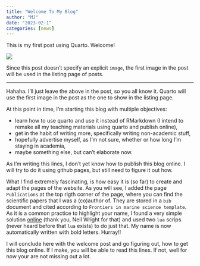 ```yaml
---
title: "Welcome To My Blog"
author: "MJ"
date: "2023-02-1"
categories: [news]
---
```


This is my first post using Quarto. Welcome!

![](thumbnail.jpg)

Since this post doesn't specify an explicit `image`, the first image in the post will be used in the listing page of posts.

---

Hahaha. I'll just leave the above in the post, so you all know it. Quarto will use the first image in the post as the one to show in the listing page. 

At this point in time, I'm starting this blog with multiple objectives:

* learn how to use quarto and use it instead of RMarkdown (I intend to remake all my teaching materials using quarto and publish online),
* get in the habit of writing more, specifically writing non-academic stuff,
* hopefully advertise myself, as I'm not sure, whether or how long I'm staying in academia,
* maybe something else, but can't elaborate now.

As I'm writing this lines, I don't yet know how to publish this blog online. I will try to do it using github pages, but still need to figure it out how.

What I find extremely fascinating, is how easy it is (so far) to create and adapt the pages of the website. As you will see, I added the page `Publications` at the top rigth corner of the page, where you can find the scientific papers that I was a (co)author of. They are stored in a `bib` document and cited according to `Frontiers in marine science template`. As it is a common practice to highlight your name, I found a very simple solution [online](https://www.neilwright.uk/posts/quarto-bibliography-format-name.html) (thank you, Neil Wright for that) and used two `lua` scrips (never heard before that `lua` exists) to do just that. My name is now automatically written with bold letters. Hurray!!

I will conclude here with the welcome post and go figuring out, how to get this blog online. If I make, you will be able to read this lines. If not, well for now your are not missing out a lot.


